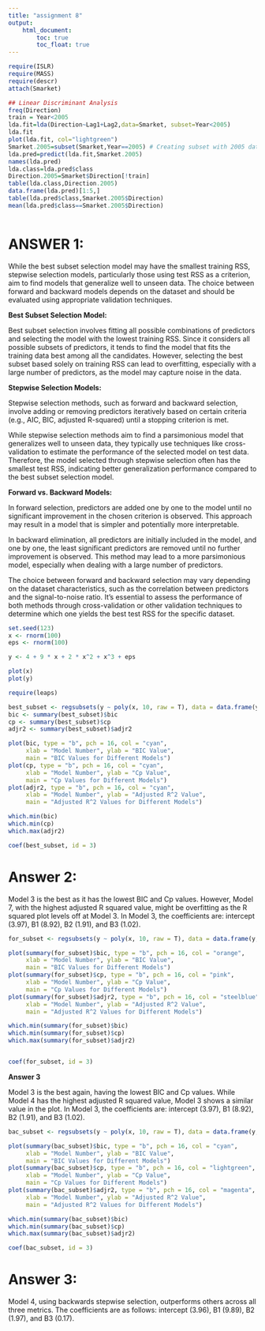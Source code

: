 ```yaml
---
title: "assignment 8"
output:
    html_document:
        toc: true
        toc_float: true
---
```


```r

require(ISLR)
require(MASS)
require(descr)
attach(Smarket)

## Linear Discriminant Analysis
freq(Direction)
train = Year<2005
lda.fit=lda(Direction~Lag1+Lag2,data=Smarket, subset=Year<2005)
lda.fit
plot(lda.fit, col="lightgreen")
Smarket.2005=subset(Smarket,Year==2005) # Creating subset with 2005 data for prediction
lda.pred=predict(lda.fit,Smarket.2005)
names(lda.pred)
lda.class=lda.pred$class
Direction.2005=Smarket$Direction[!train] 
table(lda.class,Direction.2005) 
data.frame(lda.pred)[1:5,]
table(lda.pred$class,Smarket.2005$Direction)
mean(lda.pred$class==Smarket.2005$Direction)



```

# ANSWER 1:

While the best subset selection model may have the smallest training RSS, stepwise selection models, particularly those using test RSS as a criterion, aim to find models that generalize well to unseen data. The choice between forward and backward models depends on the dataset and should be evaluated using appropriate validation techniques.

**Best Subset Selection Model:**

Best subset selection involves fitting all possible combinations of predictors and selecting the model with the lowest training RSS. Since it considers all possible subsets of predictors, it tends to find the model that fits the training data best among all the candidates. However, selecting the best subset based solely on training RSS can lead to overfitting, especially with a large number of predictors, as the model may capture noise in the data.

**Stepwise Selection Models:**

Stepwise selection methods, such as forward and backward selection, involve adding or removing predictors iteratively based on certain criteria (e.g., AIC, BIC, adjusted R-squared) until a stopping criterion is met.

While stepwise selection methods aim to find a parsimonious model that generalizes well to unseen data, they typically use techniques like cross-validation to estimate the performance of the selected model on test data.
Therefore, the model selected through stepwise selection often has the smallest test RSS, indicating better generalization performance compared to the best subset selection model.

**Forward vs. Backward Models:**

In forward selection, predictors are added one by one to the model until no significant improvement in the chosen criterion is observed. This approach may result in a model that is simpler and potentially more interpretable.

In backward elimination, all predictors are initially included in the model, and one by one, the least significant predictors are removed until no further improvement is observed. This method may lead to a more parsimonious model, especially when dealing with a large number of predictors.

The choice between forward and backward selection may vary depending on the dataset characteristics, such as the correlation between predictors and the signal-to-noise ratio. It's essential to assess the performance of both methods through cross-validation or other validation techniques to determine which one yields the best test RSS for the specific dataset.


```R
set.seed(123)
x <- rnorm(100)
eps <- rnorm(100)

y <- 4 + 9 * x + 2 * x^2 + x^3 + eps

plot(x)
plot(y)

require(leaps)

best_subset <- regsubsets(y ~ poly(x, 10, raw = T), data = data.frame(y,x, nvmax = 10))
bic <- summary(best_subset)$bic
cp <- summary(best_subset)$cp
adjr2 <- summary(best_subset)$adjr2

plot(bic, type = "b", pch = 16, col = "cyan", 
     xlab = "Model Number", ylab = "BIC Value", 
     main = "BIC Values for Different Models")
plot(cp, type = "b", pch = 16, col = "cyan", 
     xlab = "Model Number", ylab = "Cp Value", 
     main = "Cp Values for Different Models")
plot(adjr2, type = "b", pch = 16, col = "cyan", 
     xlab = "Model Number", ylab = "Adjusted R^2 Value", 
     main = "Adjusted R^2 Values for Different Models")

which.min(bic)
which.min(cp)
which.max(adjr2)

coef(best_subset, id = 3)
```

# Answer 2:

Model 3 is the best as it has the lowest BIC and Cp values. However, Model 7, with the highest adjusted R squared value, might be overfitting as the R squared plot levels off at Model 3. In Model 3, the coefficients are: intercept (3.97), B1 (8.92), B2 (1.91), and B3 (1.02).

```R
for_subset <- regsubsets(y ~ poly(x, 10, raw = T), data = data.frame(y,x, nvmax = 10), method = "forward")

plot(summary(for_subset)$bic, type = "b", pch = 16, col = "orange", 
     xlab = "Model Number", ylab = "BIC Value", 
     main = "BIC Values for Different Models")
plot(summary(for_subset)$cp, type = "b", pch = 16, col = "pink", 
     xlab = "Model Number", ylab = "Cp Value", 
     main = "Cp Values for Different Models")
plot(summary(for_subset)$adjr2, type = "b", pch = 16, col = "steelblue", 
     xlab = "Model Number", ylab = "Adjusted R^2 Value", 
     main = "Adjusted R^2 Values for Different Models")

which.min(summary(for_subset)$bic)
which.min(summary(for_subset)$cp)
which.max(summary(for_subset)$adjr2)


coef(for_subset, id = 3)
```

**Answer 3**

Model 3 is the best again, having the lowest BIC and Cp values. While Model 4 has the highest adjusted R squared value, Model 3 shows a similar value in the plot. In Model 3, the coefficients are: intercept (3.97), B1 (8.92), B2 (1.91), and B3 (1.02).

```R
bac_subset <- regsubsets(y ~ poly(x, 10, raw = T), data = data.frame(y,x, nvmax = 10), method = "backward")

plot(summary(bac_subset)$bic, type = "b", pch = 16, col = "cyan", 
     xlab = "Model Number", ylab = "BIC Value", 
     main = "BIC Values for Different Models")
plot(summary(bac_subset)$cp, type = "b", pch = 16, col = "lightgreen", 
     xlab = "Model Number", ylab = "Cp Value", 
     main = "Cp Values for Different Models")
plot(summary(bac_subset)$adjr2, type = "b", pch = 16, col = "magenta", 
     xlab = "Model Number", ylab = "Adjusted R^2 Value", 
     main = "Adjusted R^2 Values for Different Models")

which.min(summary(bac_subset)$bic)
which.min(summary(bac_subset)$cp)
which.max(summary(bac_subset)$adjr2)

coef(bac_subset, id = 3)
```


# Answer 3:

Model 4, using backwards stepwise selection, outperforms others across all three metrics. The coefficients are as follows: intercept (3.96), B1 (9.89), B2 (1.97), and B3 (0.17).
